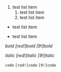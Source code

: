 

1) test list item
    1. test list item
    2. test list item
- test list item
+ test list item

*bold*
*[red!]bold*
*[9!]bold*


_italic_
*[red!]italic*
*[9!]italic*

`code`
`[red!]code`
`[9!]code`





